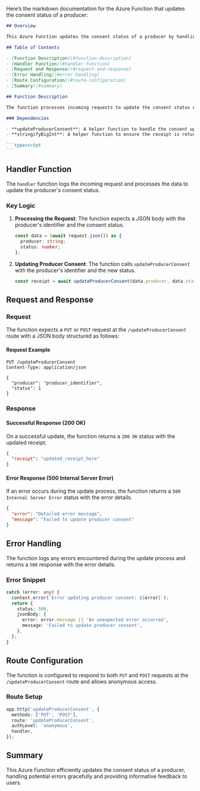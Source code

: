 Here’s the markdown documentation for the Azure Function that updates the consent status of a producer:

````markdown
## Overview

This Azure Function updates the consent status of a producer by handling incoming HTTP requests. It supports both PUT and POST methods.

## Table of Contents

- [Function Description](#function-description)
- [Handler Function](#handler-function)
- [Request and Response](#request-and-response)
- [Error Handling](#error-handling)
- [Route Configuration](#route-configuration)
- [Summary](#summary)

## Function Description

The function processes incoming requests to update the consent status of a producer. It receives data from the request body, performs the update operation, and returns the updated receipt or an error message if the operation fails.

### Dependencies

- **updateProducerConsent**: A helper function to handle the consent update process.
- **stringifyBigInt**: A helper function to ensure the receipt is returned in a string format if it contains BigInt values.

```typescript
```
````

## Handler Function

The `handler` function logs the incoming request and processes the data to update the producer's consent status.

### Key Logic

1. **Processing the Request**:
   The function expects a JSON body with the producer's identifier and the consent status.

   ```typescript
   const data = (await request.json()) as {
     producer: string;
     status: number;
   };
   ```

2. **Updating Producer Consent**:
   The function calls `updateProducerConsent` with the producer's identifier and the new status.

   ```typescript
   const receipt = await updateProducerConsent(data.producer, data.status);
   ```

## Request and Response

### Request

The function expects a `PUT` or `POST` request at the `/updateProducerConsent` route with a JSON body structured as follows:

#### Request Example

```http
PUT /updateProducerConsent
Content-Type: application/json

{
  "producer": "producer_identifier",
  "status": 1
}
```

### Response

#### Successful Response (200 OK)

On a successful update, the function returns a `200 OK` status with the updated receipt.

```json
{
  "receipt": "updated_receipt_here"
}
```

#### Error Response (500 Internal Server Error)

If an error occurs during the update process, the function returns a `500 Internal Server Error` status with the error details.

```json
{
  "error": "Detailed error message",
  "message": "Failed to update producer consent"
}
```

## Error Handling

The function logs any errors encountered during the update process and returns a `500` response with the error details.

### Error Snippet

```typescript
catch (error: any) {
  context.error(`Error updating producer consent: ${error}`);
  return {
    status: 500,
    jsonBody: {
      error: error.message || 'An unexpected error occurred',
      message: 'Failed to update producer consent',
    },
  };
}
```

## Route Configuration

The function is configured to respond to both `PUT` and `POST` requests at the `/updateProducerConsent` route and allows anonymous access.

### Route Setup

```typescript
app.http('updateProducerConsent', {
  methods: ['PUT', 'POST'],
  route: 'updateProducerConsent',
  authLevel: 'anonymous',
  handler,
});
```

## Summary

This Azure Function efficiently updates the consent status of a producer, handling potential errors gracefully and providing informative feedback to users.
